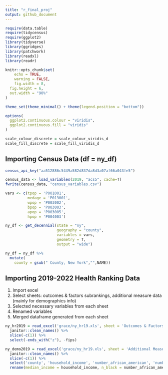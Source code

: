 ```yaml
---
title: "r_final_proj"
output: github_document
---
```


```r
require(data.table)
require(tidycensus)
require(ggplot2)
library(tidyverse)
library(ggridges)
library(patchwork)
library(readxl)
library(readr)

knitr::opts_chunk$set(
	echo = TRUE,
	warning = FALSE,
	fig.width = 8, 
  fig.height = 6,
  out.width = "90%"
)

theme_set(theme_minimal() + theme(legend.position = "bottom"))

options(
  ggplot2.continuous.colour = "viridis",
  ggplot2.continuous.fill = "viridis"
)

scale_colour_discrete = scale_colour_viridis_d
scale_fill_discrete = scale_fill_viridis_d
```

## Importing Census Data (df = ny_df)

```r
census_api_key("aa512886c5449a582d837da8d3a07af66a043fe5")

census_data <- load_variables(2019, "acs5", cache=T)
fwrite(census_data, "census_variables.csv")

vars <- c(tpop = 'P001001',
          medage = 'P013001',
          wpop = 'P003002',
          bpop = 'P003003',
          apop = 'P003005',
          hpop = 'P004003')

ny_df <- get_decennial(state = "ny", 
                       geography = "county",
                       variables = vars,
                       geometry = T,
                       output = "wide")

ny_df = ny_df %>%
  mutate(
    county = gsub(" County, New York","",NAME))
```

## Importing 2019-2022 Health Ranking Data 

1. Import excel
2. Select sheets: outcomes & factors subrankings, additional measure data (mainly for demographics info)
3. Selected necessary variables from each sheet
4. Renamed variables 
5. Merged dataframe generated from each sheet

```r
ny_hr2019 = read_excel('grace/ny_hr19.xls', sheet = 'Outcomes & Factors SubRankings', skip = 1) %>% 
  janitor::clean_names() %>% 
  slice(-c(1)) %>% 
  select(-ends_with("z"), -fips)

ny_demo2019 = read_excel('grace/ny_hr19.xls', sheet = 'Additional Measure Data', skip = 1) %>% 
  janitor::clean_names() %>% 
  slice(-c(1)) %>% 
  select('county', 'household_income', 'number_african_american', 'number_american_indian_alaskan_native', 'number_asian', 'number_native_hawaiian_other_pacific_islander', 'number_hispanic', 'number_non_hispanic_white') %>% 
  rename(median_income = household_income, n_black = number_african_american, n_american_ind_al_native = number_american_indian_alaskan_native, n_asian = number_asian, n_nat_ha_other_pac_is = number_native_hawaiian_other_pacific_islander, n_latino = number_hispanic, n_white = number_non_hispanic_white)
```
